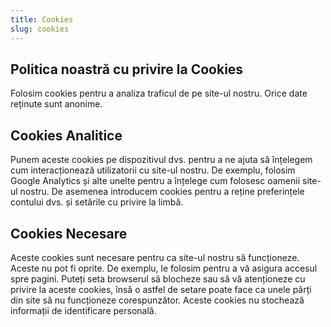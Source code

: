 ```yaml
---
title: Cookies
slug: cookies
---
```

<Row cols="2">
<Callout background="primary">

## Politica noastră cu privire la Cookies

Folosim cookies pentru a analiza traficul de pe site-ul nostru. Orice date reținute sunt anonime. 

</Callout>
<Callout background="secondary">


</Callout>
</Row>

<Row cols="2">
<Callout background="secondary">

## Cookies Analitice

Punem aceste cookies pe dispozitivul dvs. pentru a ne ajuta să înțelegem cum interacționează utilizatorii cu site-ul nostru. De exemplu, folosim Google Analytics și alte unelte pentru a înțelege cum folosesc oamenii site-ul nostru. De asemenea introducem cookies pentru a reține preferințele contului dvs. și setările cu privire la limbă.

</Callout>
<Callout background="accent">

## Cookies Necesare

Aceste cookies sunt necesare pentru ca site-ul nostru să funcționeze. Aceste nu pot fi oprite. De exemplu, le folosim pentru a vă asigura accesul spre pagini. Puteți seta browserul să blocheze sau să vă atenționeze cu privire la aceste cookies, însă o astfel de setare poate face ca unele părți din site să nu funcționeze corespunzător. Aceste cookies nu stochează informații de identificare personală.

</Callout>
</Row>